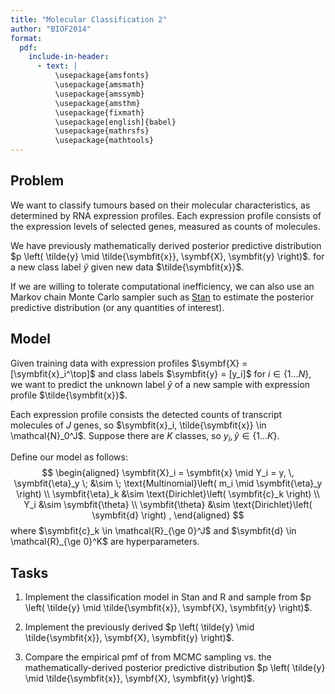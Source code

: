 ```yaml
---
title: "Molecular Classification 2"
author: "BIOF2014"
format:
  pdf:
    include-in-header:
      - text: |
          \usepackage{amsfonts}
          \usepackage{amsmath}
          \usepackage{amssymb}
          \usepackage{amsthm}
          \usepackage{fixmath}
          \usepackage[english]{babel}
          \usepackage{mathrsfs}
          \usepackage{mathtools}
---
```


## Problem

We want to classify tumours based on their molecular characteristics, as 
determined by RNA expression profiles. Each expression profile consists of 
the expression levels of selected genes, measured as counts of molecules.

We have previously mathematically derived posterior predictive distribution 
$p \left( \tilde{y} \mid \tilde{\symbfit{x}}, \symbf{X}, \symbfit{y} \right)$.
for a new class label $\tilde{y}$ given new data $\tilde{\symbfit{x}}$.

If we are willing to tolerate computational inefficiency, we can also
use an Markov chain Monte Carlo sampler such as [Stan][1]
to estimate the posterior predictive distribution 
(or any quantities of interest).


## Model

Given training data with expression profiles 
$\symbf{X} = [\symbfit{x}_i^\top]$ and
class labels $\symbfit{y} = [y_i]$ for $i \in \{1 \ldots N\}$,
we want to predict the unknown label $\tilde{y}$ of a new
sample with expression profile $\tilde{\symbfit{x}}$.

Each expression profile consists the detected counts of transcript
molecules of $J$ genes, so 
$\symbfit{x}_i, \tilde{\symbfit{x}} \in \mathcal{N}_0^J$.
Suppose there are $K$ classes, so $y_i, \tilde{y} \in \{1 \ldots K\}$.

Define our model as follows:
$$
\begin{aligned}
\symbfit{X}_i = \symbfit{x} \mid Y_i = y, \, \symbfit{\eta}_y
\; &\sim \; \text{Multinomial}\left( m_i \mid \symbfit{\eta}_y \right)
\\
\symbfit{\eta}_k 
&\sim \text{Dirichlet}\left( \symbfit{c}_k \right)
\\
Y_i
&\sim \symbfit{\theta}
\\
\symbfit{\theta}
&\sim \text{Dirichlet}\left( \symbfit{d} \right) ,
\end{aligned}
$$
where $\symbfit{c}_k \in \mathcal{R}_{\ge 0}^J$ and
$\symbfit{d} \in \mathcal{R}_{\ge 0}^K$ are hyperparameters.


## Tasks

1. Implement the classification model in Stan and R and sample from
$p \left( \tilde{y} \mid \tilde{\symbfit{x}}, \symbf{X}, \symbfit{y} \right)$.
   
2. Implement the previously derived
$p \left( \tilde{y} \mid \tilde{\symbfit{x}}, \symbf{X}, \symbfit{y} \right)$.

3. Compare the empirical pmf of
   from MCMC sampling vs. the mathematically-derived posterior predictive distribution
   $p \left( \tilde{y} \mid \tilde{\symbfit{x}}, \symbf{X}, \symbfit{y} \right)$.


[1]: https://mc-stan.org/

